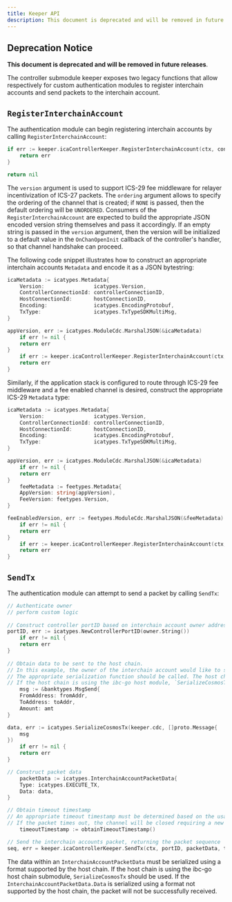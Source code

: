 ```yaml
---
title: Keeper API
description: This document is deprecated and will be removed in future releases.
---
```


## Deprecation Notice

**This document is deprecated and will be removed in future releases**.

The controller submodule keeper exposes two legacy functions that allow respectively for custom authentication modules to register interchain accounts and send packets to the interchain account.

## `RegisterInterchainAccount`

The authentication module can begin registering interchain accounts by calling `RegisterInterchainAccount`:

```go
if err := keeper.icaControllerKeeper.RegisterInterchainAccount(ctx, connectionID, owner.String(), version, channeltypes.UNORDERED); err != nil {
    return err
}

return nil
```

The `version` argument is used to support ICS-29 fee middleware for relayer incentivization of ICS-27 packets. The `ordering` argument allows to specify the ordering of the channel that is created; if `NONE` is passed, then the default ordering will be `UNORDERED`. Consumers of the `RegisterInterchainAccount` are expected to build the appropriate JSON encoded version string themselves and pass it accordingly. If an empty string is passed in the `version` argument, then the version will be initialized to a default value in the `OnChanOpenInit` callback of the controller's handler, so that channel handshake can proceed.

The following code snippet illustrates how to construct an appropriate interchain accounts `Metadata` and encode it as a JSON bytestring:

```go expandable
icaMetadata := icatypes.Metadata{
    Version:                icatypes.Version,
    ControllerConnectionId: controllerConnectionID,
    HostConnectionId:       hostConnectionID,
    Encoding:               icatypes.EncodingProtobuf,
    TxType:                 icatypes.TxTypeSDKMultiMsg,
}

appVersion, err := icatypes.ModuleCdc.MarshalJSON(&icaMetadata)
    if err != nil {
    return err
}
    if err := keeper.icaControllerKeeper.RegisterInterchainAccount(ctx, controllerConnectionID, owner.String(), string(appVersion), channeltypes.UNORDERED); err != nil {
    return err
}
```

Similarly, if the application stack is configured to route through ICS-29 fee middleware and a fee enabled channel is desired, construct the appropriate ICS-29 `Metadata` type:

```go expandable
icaMetadata := icatypes.Metadata{
    Version:                icatypes.Version,
    ControllerConnectionId: controllerConnectionID,
    HostConnectionId:       hostConnectionID,
    Encoding:               icatypes.EncodingProtobuf,
    TxType:                 icatypes.TxTypeSDKMultiMsg,
}

appVersion, err := icatypes.ModuleCdc.MarshalJSON(&icaMetadata)
    if err != nil {
    return err
}
    feeMetadata := feetypes.Metadata{
    AppVersion: string(appVersion),
    FeeVersion: feetypes.Version,
}

feeEnabledVersion, err := feetypes.ModuleCdc.MarshalJSON(&feeMetadata)
    if err != nil {
    return err
}
    if err := keeper.icaControllerKeeper.RegisterInterchainAccount(ctx, controllerConnectionID, owner.String(), string(feeEnabledVersion), channeltypes.UNORDERED); err != nil {
    return err
}
```

## `SendTx`

The authentication module can attempt to send a packet by calling `SendTx`:

```go expandable
// Authenticate owner
// perform custom logic
    
// Construct controller portID based on interchain account owner address
portID, err := icatypes.NewControllerPortID(owner.String())
    if err != nil {
    return err
}
    
// Obtain data to be sent to the host chain. 
// In this example, the owner of the interchain account would like to send a bank MsgSend to the host chain. 
// The appropriate serialization function should be called. The host chain must be able to deserialize the transaction. 
// If the host chain is using the ibc-go host module, `SerializeCosmosTx` should be used. 
    msg := &banktypes.MsgSend{
    FromAddress: fromAddr,
    ToAddress: toAddr,
    Amount: amt
}

data, err := icatypes.SerializeCosmosTx(keeper.cdc, []proto.Message{
    msg
})
    if err != nil {
    return err
}

// Construct packet data
    packetData := icatypes.InterchainAccountPacketData{
    Type: icatypes.EXECUTE_TX,
    Data: data,
}

// Obtain timeout timestamp
// An appropriate timeout timestamp must be determined based on the usage of the interchain account.
// If the packet times out, the channel will be closed requiring a new channel to be created.
    timeoutTimestamp := obtainTimeoutTimestamp()

// Send the interchain accounts packet, returning the packet sequence
seq, err = keeper.icaControllerKeeper.SendTx(ctx, portID, packetData, timeoutTimestamp)
```

The data within an `InterchainAccountPacketData` must be serialized using a format supported by the host chain.
If the host chain is using the ibc-go host chain submodule, `SerializeCosmosTx` should be used. If the `InterchainAccountPacketData.Data` is serialized using a format not supported by the host chain, the packet will not be successfully received.
